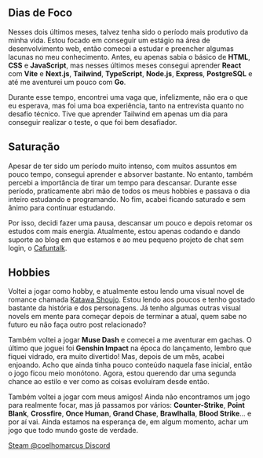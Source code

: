 
## Dias de Foco

Nesses dois últimos meses, talvez tenha sido o período mais produtivo da minha vida. Estou focado em conseguir um estágio na área de desenvolvimento web, então comecei a estudar e preencher algumas lacunas no meu conhecimento. Antes, eu apenas sabia o básico de **HTML**, **CSS** e **JavaScript**, mas nesses últimos meses consegui aprender **React** com **Vite** e **Next.js**, **Tailwind**, **TypeScript**, **Node.js**, **Express**, **PostgreSQL** e até me aventurei um pouco com **Go**.

Durante esse tempo, encontrei uma vaga que, infelizmente, não era o que eu esperava, mas foi uma boa experiência, tanto na entrevista quanto no desafio técnico. Tive que aprender Tailwind em apenas um dia para conseguir realizar o teste, o que foi bem desafiador.

## Saturação

Apesar de ter sido um período muito intenso, com muitos assuntos em pouco tempo, consegui aprender e absorver bastante. No entanto, também percebi a importância de tirar um tempo para descansar. Durante esse período, praticamente abri mão de todos os meus hobbies e passava o dia inteiro estudando e programando. No fim, acabei ficando saturado e sem ânimo para continuar estudando.

Por isso, decidi fazer uma pausa, descansar um pouco e depois retomar os estudos com mais energia. Atualmente, estou apenas codando e dando suporte ao blog em que estamos e ao meu pequeno projeto de chat sem login, o [Cafuntalk](https://cafuntalk.com).

## Hobbies

Voltei a jogar como hobby, e atualmente estou lendo uma visual novel de romance chamada [Katawa Shoujo](https://store.steampowered.com/app/3068300/Katawa_Shoujo/). Estou lendo aos poucos e tenho gostado bastante da história e dos personagens. Já tenho algumas outras visual novels em mente para começar depois de terminar a atual, quem sabe no futuro eu não faça outro post relacionado?

Também voltei a jogar **Muse Dash** e comecei a me aventurar em gachas. O último que joguei foi **Genshin Impact** na época do lançamento, lembro que fiquei vidrado, era muito divertido! Mas, depois de um mês, acabei enjoando. Acho que ainda tinha pouco conteúdo naquela fase inicial, então o jogo ficou meio monótono. Agora, estou querendo dar uma segunda chance ao estilo e ver como as coisas evoluíram desde então.

Também voltei a jogar com meus amigos! Ainda não encontramos um jogo para realmente focar, mas já passamos por vários: **Counter-Strike**, **Point Blank**, **Crossfire**, **Once Human**, **Grand Chase**, **Brawlhalla**, **Blood Strike**... e por aí vai. Ainda estamos na esperança de, em algum momento, achar um jogo que todo mundo goste de verdade.

<div className="flex gap-5 *:no-underline">
    <a
        href="https://steamcommunity.com/id/coelhomarcus/"
        rel="noreferrer noopener"
        target="_blank"
        className="inline-flex items-center gap-1 font-medium text-xs text-neutral-400 hover:text-neutral-200 transition-colors"
    >
        <FaSteam className="size-4" />
        <span>Steam</span>
    </a>
    <a
        href="https://github.com/coelhomarcus"
        rel="noreferrer noopener"
        target="_blank"
        className="inline-flex items-center gap-1 font-medium text-xs text-neutral-400 hover:text-neutral-200 transition-colors"
    >
        <FaGithub className="size-4" />
        <span>@coelhomarcus</span>
    </a>
    <a
        href="https://discord.com/invite/YDSGKzaSDe"
        rel="noreferrer noopener"
        target="_blank"
        className="inline-flex items-center gap-1 font-medium text-xs text-neutral-400 hover:text-neutral-200 transition-colors"
    >
        <FaDiscord className="size-4" />
        <span>Discord</span>
    </a>
</div>
